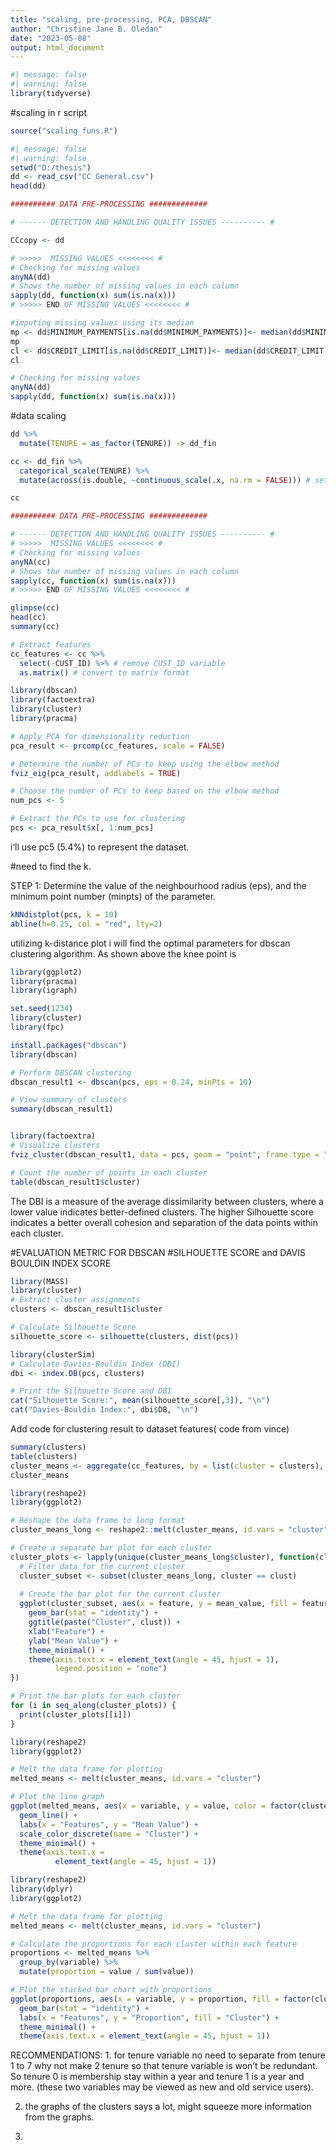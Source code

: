 ---
title: "scaling, pre-processing, PCA, DBSCAN"
author: "Christine Jane B. Oledan"
date: "2023-05-08"
output: html_document
---

```{r}
#| message: false
#| warning: false
library(tidyverse)
```

#scaling in r script
```{r}
source("scaling_funs.R")
```

```{r}
#| message: false
#| warning: false
setwd("D:/thesis")
dd <- read_csv("CC General.csv")
head(dd)
```


```{r}
########## DATA PRE-PROCESSING #############

# ------ DETECTION AND HANDLING QUALITY ISSUES ---------- # 

CCcopy <- dd

# >>>>>  MISSING VALUES <<<<<<<< #
# Checking for missing values
anyNA(dd)
# Shows the number of missing values in each column
sapply(dd, function(x) sum(is.na(x)))
# >>>>> END OF MISSING VALUES <<<<<<<< #


```

```{r}
#imputing missing values using its median
mp <- dd$MINIMUM_PAYMENTS[is.na(dd$MINIMUM_PAYMENTS)]<- median(dd$MINIMUM_PAYMENTS,na.rm = TRUE)
mp
cl <- dd$CREDIT_LIMIT[is.na(dd$CREDIT_LIMIT)]<- median(dd$CREDIT_LIMIT,na.rm = TRUE)
cl

# Checking for missing values
anyNA(dd)
sapply(dd, function(x) sum(is.na(x)))
```

#data scaling
```{r}

dd %>% 
  mutate(TENURE = as_factor(TENURE)) -> dd_fin

cc <- dd_fin %>% 
  categorical_scale(TENURE) %>% 
  mutate(across(is.double, ~continuous_scale(.x, na.rm = FALSE))) # set na.rm = FALSE if this function is applied after imputation

cc

```

```{r}
########## DATA PRE-PROCESSING #############

# ------ DETECTION AND HANDLING QUALITY ISSUES ---------- # 
# >>>>>  MISSING VALUES <<<<<<<< #
# Checking for missing values
anyNA(cc)
# Shows the number of missing values in each column
sapply(cc, function(x) sum(is.na(x)))
# >>>>> END OF MISSING VALUES <<<<<<<< #
```


```{r}
glimpse(cc)
head(cc)
summary(cc)
```

```{r}
# Extract features
cc_features <- cc %>% 
  select(-CUST_ID) %>% # remove CUST_ID variable
  as.matrix() # convert to matrix format
```



```{r}
library(dbscan)
library(factoextra)
library(cluster)
library(pracma)        

# Apply PCA for dimensionality reduction
pca_result <- prcomp(cc_features, scale = FALSE)

# Determine the number of PCs to keep using the elbow method
fviz_eig(pca_result, addlabels = TRUE)

# Choose the number of PCs to keep based on the elbow method
num_pcs <- 5

# Extract the PCs to use for clustering
pcs <- pca_result$x[, 1:num_pcs]

```
i'll use pc5 (5.4%) to represent the dataset.


#need to find the k.

STEP 1: Determine the value of the neighbourhood radius (eps), and the minimum point number (minpts) of the parameter.
```{r}
kNNdistplot(pcs, k = 10)
abline(h=0.25, col = "red", lty=2)
```
utilizing k-distance plot i will find the optimal parameters for dbscan clustering algorithm. As shown above the knee point is 


```{r}
library(ggplot2)
library(pracma)
library(igraph)
```


```{r}
set.seed(1234)
library(cluster)
library(fpc)

install.packages("dbscan")
library(dbscan)

# Perform DBSCAN clustering
dbscan_result1 <- dbscan(pcs, eps = 0.24, minPts = 10)

# View summary of clusters
summary(dbscan_result1)


library(factoextra)
# Visualize clusters
fviz_cluster(dbscan_result1, data = pcs, geom = "point", frame.type = "norm")
```


```{r}
# Count the number of points in each cluster
table(dbscan_result1$cluster)
```





The DBI is a measure of the average dissimilarity between clusters, where a lower value indicates better-defined clusters. The higher Silhouette score indicates a better overall cohesion and separation of the data points within each cluster.

#EVALUATION METRIC FOR DBSCAN
#SILHOUETTE SCORE and DAVIS BOULDIN INDEX SCORE
```{r}
library(MASS)
library(cluster)
# Extract cluster assignments
clusters <- dbscan_result1$cluster

# Calculate Silhouette Score
silhouette_score <- silhouette(clusters, dist(pcs))

library(clusterSim)
# Calculate Davies-Bouldin Index (DBI)
dbi <- index.DB(pcs, clusters)

# Print the Silhouette Score and DBI
cat("Silhouette Score:", mean(silhouette_score[,3]), "\n")
cat("Davies-Bouldin Index:", dbi$DB, "\n")
```


Add code for clustering result to dataset features( code from vince)
```{r}
summary(clusters)
table(clusters)
cluster_means <- aggregate(cc_features, by = list(cluster = clusters), mean)
cluster_means

```



```{r}
library(reshape2)
library(ggplot2)

# Reshape the data frame to long format
cluster_means_long <- reshape2::melt(cluster_means, id.vars = "cluster", variable.name = "feature", value.name = "mean_value")

# Create a separate bar plot for each cluster
cluster_plots <- lapply(unique(cluster_means_long$cluster), function(clust) {
  # Filter data for the current cluster
  cluster_subset <- subset(cluster_means_long, cluster == clust)
  
  # Create the bar plot for the current cluster
  ggplot(cluster_subset, aes(x = feature, y = mean_value, fill = feature)) +
    geom_bar(stat = "identity") +
    ggtitle(paste("Cluster", clust)) +
    xlab("Feature") +
    ylab("Mean Value") +
    theme_minimal() +
    theme(axis.text.x = element_text(angle = 45, hjust = 1),
          legend.position = "none")
})

# Print the bar plots for each cluster
for (i in seq_along(cluster_plots)) {
  print(cluster_plots[[i]])
}
```


```{r}
library(reshape2)
library(ggplot2)

# Melt the data frame for plotting
melted_means <- melt(cluster_means, id.vars = "cluster")

# Plot the line graph
ggplot(melted_means, aes(x = variable, y = value, color = factor(cluster), group = cluster)) +
  geom_line() +
  labs(x = "Features", y = "Mean Value") +
  scale_color_discrete(name = "Cluster") +
  theme_minimal() + 
  theme(axis.text.x =
          element_text(angle = 45, hjust = 1))
```


```{r}
library(reshape2)
library(dplyr)
library(ggplot2)

# Melt the data frame for plotting
melted_means <- melt(cluster_means, id.vars = "cluster")

# Calculate the proportions for each cluster within each feature
proportions <- melted_means %>%
  group_by(variable) %>%
  mutate(proportion = value / sum(value))

# Plot the stacked bar chart with proportions
ggplot(proportions, aes(x = variable, y = proportion, fill = factor(cluster))) +
  geom_bar(stat = "identity") +
  labs(x = "Features", y = "Proportion", fill = "Cluster") +
  theme_minimal() +
  theme(axis.text.x = element_text(angle = 45, hjust = 1))
```


RECOMMENDATIONS:
1. for tenure variable no need to separate from tenure 1 to 7 why not make 2 tenure so that tenure variable is won't be redundant. So tenure 0 is membership stay within a year and tenure 1 is a year and more. (these two variables may be viewed as new and old service users).

2. the graphs of the clusters says a lot, might squeeze more information from the graphs. 

3. 




